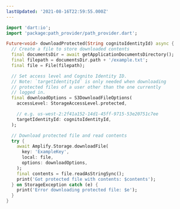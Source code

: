 ```yaml
---
lastUpdated: '2021-08-16T22:59:55.000Z'
---
```

```dart
import 'dart:io';
import 'package:path_provider/path_provider.dart';

Future<void> downloadProtected(String cognitoIdentityId) async {
  // Create a file to store downloaded contents
  final documentsDir = await getApplicationDocumentsDirectory();
  final filepath = documentsDir.path + '/example.txt';
  final file = File(filepath);

  // Set access level and Cognito Identity ID.
  // Note: `targetIdentityId` is only needed when downloading
  // protected files of a user other than the one currently
  // logged in.
  final downloadOptions = S3DownloadFileOptions(
    accessLevel: StorageAccessLevel.protected,

    // e.g. us-west-2:2f41a152-14d1-45ff-9715-53e20751c7ee
    targetIdentityId: cognitoIdentityId,
  );

  // Download protected file and read contents
  try {
    await Amplify.Storage.downloadFile(
      key: 'ExampleKey',
      local: file,
      options: downloadOptions,
    );
    final contents = file.readAsStringSync();
    print('Got protected file with contents: $contents');
  } on StorageException catch (e) {
    print('Error downloading protected file: $e');
  }
}
```
